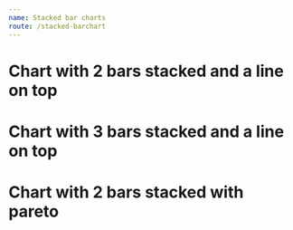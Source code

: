 ```yaml
---
name: Stacked bar charts
route: /stacked-barchart
---
```



# Chart with 2 bars stacked and a line on top 
<Playground>
    <StackedBarChart
        xType='time'
        yComplement='money'
        title='iOS'
        toolboxTooltip={{ saveAsImage: 'save' }}
        colors={ ['#30D2D6', '#9F88FB', '#F09B1B'] }
        tooltip={ { 
            label: 'Período', 
            topResult: 'Preventivas',
            bottomResult: 'Corretivas',
            lineResult: 'Total'
            } }
        data={ 
            [
                [
                    { label: '2019-01-01', result: 1 }, 
                    { label: '2019-02-01', result: 2 },
                    { label: '2019-03-01', result: 4 }, 
                    { label: '2019-04-01', result: 5 },
                    { label: '2019-05-01', result: 6 },
                    { label: '2019-06-01', result: 7 }
                ],
                [ 
                    { label: '2019-01-01', result: 10 }, 
                    { label: '2019-02-01', result: 40 },
                    { label: '2019-03-01', result: 30 }, 
                    { label: '2019-04-01', result: 20 },
                    { label: '2019-05-01', result: 40 },
                    { label: '2019-06-01', result: 50 },
                ],
                [
                    { label: '2019-01-01', result: 11 }, 
                    { label: '2019-02-01', result: 42 },
                    { label: '2019-03-01', result: 54 }, 
                    { label: '2019-04-01', result: 55 },
                    { label: '2019-05-01', result: 66 },
                    { label: '2019-06-01', result: 87 }
                ],
            ]
        }
    />
</Playground>

# Chart with 3 bars stacked and a line on top
<Playground>
    <StackedBarChart
        xType='time'
        yComplement='money'
        title='Custo por manutenção'
        toolboxTooltip={{ saveAsImage: 'save' }}
        colors={ ['#30D2D6', '#9F88FB', '#C5F3C2', '#F09B1B'] }
        tooltip={ { 
            label: 'Período', 
            topResult: 'Preventivas',
            bottomResult: 'Corretivas',
            extraResult: 'Melhorias',
            lineResult: 'Total'
            } }
        data={ 
            [
                [
                    { label: '2019-01-01', result: 1 }, 
                    { label: '2019-02-01', result: 2 },
                    { label: '2019-03-01', result: 4 }, 
                    { label: '2019-04-01', result: 5 },
                    { label: '2019-05-01', result: 6 },
                    { label: '2019-06-01', result: 7 }
                ],
                [ 
                    { label: '2019-01-01', result: 10 }, 
                    { label: '2019-02-01', result: 40 },
                    { label: '2019-03-01', result: 30 }, 
                    { label: '2019-04-01', result: 20 },
                    { label: '2019-05-01', result: 40 },
                    { label: '2019-06-01', result: 50 },
                ],
                [
                    { label: '2019-01-01', result: 16 }, 
                    { label: '2019-02-01', result: 46 },
                    { label: '2019-03-01', result: 38 }, 
                    { label: '2019-04-01', result: 60 },
                    { label: '2019-05-01', result: 70 },
                    { label: '2019-06-01', result: 94 }
                ],
                 [
                    { label: '2019-01-01', result: 5 }, 
                    { label: '2019-02-01', result: 4 },
                    { label: '2019-03-01', result: 4 }, 
                    { label: '2019-04-01', result: 5 },
                    { label: '2019-05-01', result: 6 },
                    { label: '2019-06-01', result: 7 }
                ],
            ]
        }
    />
</Playground>

# Chart with 2 bars stacked with pareto
<Playground>
    <StackedBarChart
        sumDataValues
        yComplement='money'
        colors={ ['#487086', '#87C4CB', '#E97551'] }
        secondYAxisType='percent'
        tooltip={ { 
            label: 'Equipamento', 
            topResult: 'Aquisição',
            bottomResult: 'Manutenção',
            lineResult: 'Custo % acumulado',
            complement: 'Custo total'
            } }
        data={[
                [
                    { label: 'a01', result: 1 }, 
                    { label: 'a02', result: 2 },
                    { label: 'a03', result: 4 }, 
                    { label: 'a04', result: 5 },
                    { label: 'a05', result: 6 },
                    { label: 'a06', result: 7 },
                    { label: 'a07', result: 11 }, 
                    { label: 'a08', result: 42 },
                    { label: 'a09', result: 54 }, 
                    { label: 'a10', result: 55 },
                    { label: 'a11', result: 66 },
                    { label: 'a12', result: 87 },
                    { label: 'a13', result: 1 }, 
                    { label: 'a14', result: 2 },
                    { label: 'a015', result: 4 }, 
                    { label: 'a016', result: 5 },
                    { label: 'a017', result: 6 },
                    { label: 'a018', result: 7 },
                    { label: 'a019', result: 11 }, 
                    { label: 'a020', result: 42 },
                    { label: 'a021', result: 54 }, 
                    { label: 'a022', result: 55 },
                    { label: 'a023', result: 66 },
                    { label: 'a024', result: 87 }
                ],
                [ 
                    { label: 'a01', result: 10 }, 
                    { label: 'a02', result: 40 },
                    { label: 'a03', result: 30 }, 
                    { label: 'a04', result: 20 },
                    { label: 'a05', result: 40 },
                    { label: 'a06', result: 50 },
                    { label: 'a07', result: 11 }, 
                    { label: 'a08', result: 42 },
                    { label: 'a09', result: 54 }, 
                    { label: 'a10', result: 55 },
                    { label: 'a11', result: 66 },
                    { label: 'a12', result: 87 },
                    { label: 'a13', result: 1 }, 
                    { label: 'a14', result: 2 },
                    { label: 'a015', result: 4 }, 
                    { label: 'a016', result: 5 },
                    { label: 'a017', result: 6 },
                    { label: 'a018', result: 7 },
                    { label: 'a019', result: 11 }, 
                    { label: 'a020', result: 42 },
                    { label: 'a021', result: 54 }, 
                    { label: 'a022', result: 55 },
                    { label: 'a023', result: 66 },
                    { label: 'a024', result: 87 }
                ],
                [
                    { label: 'a01', result: 11 }, 
                    { label: 'a02', result: 42 },
                    { label: 'a03', result: 54 }, 
                    { label: 'a04', result: 55 },
                    { label: 'a05', result: 66 },
                    { label: 'a06', result: 87 },
                    { label: 'a07', result: 11 }, 
                    { label: 'a08', result: 42 },
                    { label: 'a09', result: 54 }, 
                    { label: 'a10', result: 55 },
                    { label: 'a11', result: 66 },
                    { label: 'a12', result: 87 },
                    { label: 'a13', result: 1 }, 
                    { label: 'a14', result: 2 },
                    { label: 'a015', result: 4 }, 
                    { label: 'a016', result: 5 },
                    { label: 'a017', result: 6 },
                    { label: 'a018', result: 7 },
                    { label: 'a019', result: 11 }, 
                    { label: 'a020', result: 42 },
                    { label: 'a021', result: 54 }, 
                    { label: 'a022', result: 55 },
                    { label: 'a023', result: 66 },
                    { label: 'a024', result: 87 }
                ],
            ]}
    />
</Playground>
